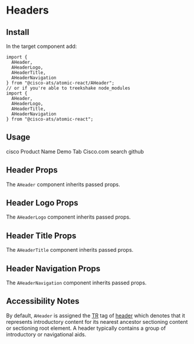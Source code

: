 

<Meta title="Components/Headers" component={AHeader} />

# Headers

## Install

In the target component add:

```
import {
  AHeader,
  AHeaderLogo,
  AHeaderTitle,
  AHeaderNavigation
} from "@cisco-ats/atomic-react/AHeader";
// or if you're able to treekshake node_modules
import {
  AHeader,
  AHeaderLogo,
  AHeaderTitle,
  AHeaderNavigation
} from "@cisco-ats/atomic-react";
```

## Usage

<Preview>
  <Story name="usage-1">
    <AHeader>
      <AHeaderLogo href="#cisco">
        <AIcon>cisco</AIcon>
      </AHeaderLogo>
      <AHeaderTitle>Product Name</AHeaderTitle>
      <AHeaderNavigation>
        <ATabGroup tall>
          <ATab selected>Demo Tab</ATab>
          <ATab href="https://www.cisco.com" target="_blank">
            Cisco.com
          </ATab>
        </ATabGroup>
      </AHeaderNavigation>
      <AButton icon tertiaryAlt href="https://www.cisco.com" target="_blank">
        <AIcon>search</AIcon>
      </AButton>
      <AButton icon tertiaryAlt href="https://www.github.com" target="_blank">
        <AIcon>github</AIcon>
      </AButton>
    </AHeader>
  </Story>
</Preview>

## Header Props

The `AHeader` component inherits passed props.

<Props of={AHeader} />

## Header Logo Props

The `AHeaderLogo` component inherits passed props.

<Props of={AHeaderLogo} />

## Header Title Props

The `AHeaderTitle` component inherits passed props.

<Props of={AHeaderTitle} />

## Header Navigation Props

The `AHeaderNavigation` component inherits passed props.

<Props of={AHeaderNavigation} />

## Accessibility Notes

By default, `AHeader` is assigned the [TR](https://www.w3.org/TR/html51/) tag of [header](https://www.w3.org/TR/html51/sections.html#elementdef-header) which denotes that it represents introductory content for its nearest ancestor sectioning content or sectioning root element. A header typically contains a group of introductory or navigational aids.

